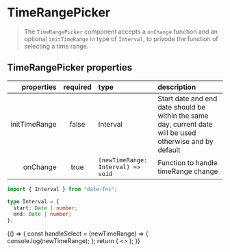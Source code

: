 
<Meta title="Forms/TimeRangePicker" component={TimeRangePicker} />

# TimeRangePicker

> The `TimeRangePicker` component accepts a `onChange` function and an optional `initTimeRange` in type of `Interval`, to privode the function of selecting a time range.

## TimeRangePicker properties

|    properties | required | type                                          | description                                                                                               |
| ------------: | :------: | :-------------------------------------------- | :-------------------------------------------------------------------------------------------------------- |
| initTimeRange |  false   | Interval                                      | Start date and end date should be within the same day, current date will be used otherwise and by default |
|      onChange |   true   | <code>(newTimeRange: Interval) => void</code> | Function to handle timeRange change                                                                       |

```typescript
import { Interval } from "date-fns";

type Interval = {
  start: Date | number;
  end: Date | number;
};
```

<Canvas>
  <Story name="timerangepicker">
    {() => {
      const handleSelect = (newTimeRange) => {
        console.log(newTimeRange);
      };
      return (
        <>
          <TimeRangePicker onChange={handleSelect} />
          <Spacer height="16rem" />
        </>
      );
    }}
  </Story>
</Canvas>
